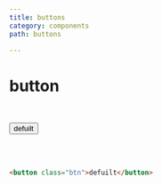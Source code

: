 ---
title: buttons
category: components
path: buttons

---


# button

<br/>

<button class="btn">defuilt</button>

<br/>
<br/>

```html
<button class="btn">defuilt</button>
```
<br/>

<div class="row gap-5">
  <Component/>
</div>

